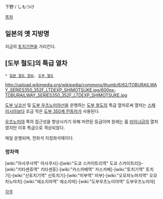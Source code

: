 下野 / しもつけ

[[목차]]
== 일본의 옛 지방명 ==
지금의 [[토치기]]현을 가리킨다.

== [도부 철도]의 특급 열차 ==
 * [[일본 철도 정보]], [[도부 철도]]

http://upload.wikimedia.org/wikipedia/commons/thumb/6/62/TOBURAILWAY_SERIES350_352F_LTDEXP_SHIMOTSUKE.jpg/600px-TOBURAILWAY_SERIES350_352F_LTDEXP_SHIMOTSUKE.jpg

[[도부 닛코선]] 및 [[도부 우츠노미야선]]을 운행하는 [[도부 철도]]의 특급 열차로써 열차는 [[스페이시아]]보다 조금 작은 [[도부 350계 전동차]]가 사용된다.

[[우츠노미야]] 쪽의 접근성을 향상시키기 위해 마련된 등급이며 원래는 홈 [[라이너]]급의 열차였지만 이후 특급으로 격상되었다.

매일 운행되며, 전좌석 지정좌석제이다.

=== 정차역 ===
[wiki:"아사쿠사역" 아사쿠사]-([wiki:"도쿄 스카이트리역" 도쿄 스카이트리])-[wiki:"키타센쥬역" 키타센쥬]-[wiki:"카스카베역" 카스카베]-[wiki:"토치기역" 토치기]-[wiki:"신토치기역" 신토치기]-[wiki:"미부역" 미부]-[wiki:"오모차노마치역" 오모차노마치]-[wiki:"에소지마역" 에소지마]-[wiki:"도부우츠노미야역" 도부우츠노미야]

[[각주]]
